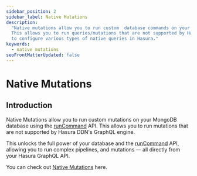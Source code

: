 ```yaml
---
sidebar_position: 2
sidebar_label: Native Mutations
description:
  "Native mutations allow you to run custom  database commands on your MongoDB database that uses runCommand API.
  This allows you to run queries/mutations that are not supported by Hasura's GraphQL engine. This page explains how
  to configure various types of native queries in Hasura."
keywords:
  - native mutations
seoFrontMatterUpdated: false
---
```


# Native Mutations

## Introduction

Native Mutations allow you to run custom mutations on your MongoDB database using the
[runCommand](https://www.mongodb.com/docs/manual/reference/method/db.runCommand) API. This allows you to run mutations
that are not supported by Hasura DDN's GraphQL engine.

This unlocks the full power of your database and the
[runCommand](https://www.mongodb.com/docs/manual/reference/method/db.runCommand) API, allowing you to run complex
pipelines, and mutations — all directly from your Hasura GraphQL API.

You can check out [Native Mutations](/connectors/mongodb/native-mutations/intro-and-setup.mdx) here.

